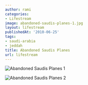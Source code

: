 ```yaml
---
author: rami
categories:
- Lifestream
image: abandoned-saudis-planes-1.jpg
layout: lifestream
publishedAt: '2010-06-25'
tags:
- saudi-arabia
- jeddah
title: Abandoned Saudis Planes
url: lifestream
---
```


![Abandoned Saudis Planes 1](/assets/images/content/lifestream/abandoned-saudis-planes-1.jpg)

![Abandoned Saudis Planes 2](/assets/images/content/lifestream/abandoned-saudis-planes-2.jpg)